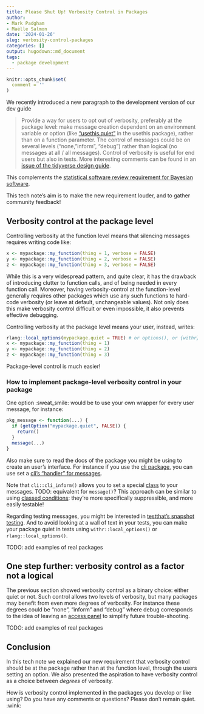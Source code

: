 ```yaml
---
title: Please Shut Up! Verbosity Control in Packages
author: 
- Mark Padgham
- Maëlle Salmon
date: '2024-01-26'
slug: verbosity-control-packages
categories: []
output: hugodown::md_document
tags:
  - package development
---
```


```r
knitr::opts_chunk$set(
  comment = ''
)
```

We recently introduced a new paragraph to the development version of our dev guide

> Provide a way for users to opt out of verbosity, preferably at the package level: make message creation dependent on an environment variable or option (like ["usethis.quiet"](https://usethis.r-lib.org/reference/ui.html?q=usethis.quiet#silencing-output) in the usethis package), rather than on a function parameter. The control of messages could be on several levels ("none, "inform", "debug") rather than logical (no messages at all / all messages). Control of verbosity is useful for end users but also in tests. More interesting comments can be found in an [issue of the tidyverse design guide](https://github.com/tidyverse/design/issues/42). 

This complements the [statistical software review requirement for Bayesian software](https://stats-devguide.ropensci.org/standards.html#output-verbosity).

This tech note's aim is to make the new requirement louder, and to gather community feedback!

## Verbosity control at the package level

Controlling verbosity at the function level means that silencing messages requires writing code like:

```r
x <- mypackage::my_function(thing = 1, verbose = FALSE)
y <- mypackage::my_function(thing = 2, verbose = FALSE)
z <- mypackage::my_function(thing = 3, verbose = FALSE)
```

While this is a very widespread pattern, and quite clear, it has the drawback of introducing clutter to function calls, and of being needed in every function call.
Moreover, having verbosity-control at the function-level generally requires other packages which use any such functions to hard-code verbosity (or leave at default, unchangeable values).
Not only does this make verbosity control difficult or even impossible, it also prevents effective debugging.

Controlling verbosity at the package level means your user, instead, writes:

```r
rlang::local_options(mypackage.quiet = TRUE) # or options(), or {withr}
x <- mypackage::my_function(thing = 1)
y <- mypackage::my_function(thing = 2)
z <- mypackage::my_function(thing = 3)
```

Package-level control is much easier!

### How to implement package-level verbosity control in your package

One option :sweat_smile: would be to use your own wrapper for every user message, for instance:

```r
pkg_message <- function(...) {
  if (getOption("mypackage.quiet", FALSE)) {
    return()
  }
  message(...)
}

```

Also make sure to read the docs of the package you might be using to create an user's interface.
For instance if you use the [cli package](https://blog.r-hub.io/2023/11/30/cliff-notes-about-cli/#how-to-make-cli-quiet-or-not), you can use set a [cli's "handler" for messages](https://cli.r-lib.org/articles/semantic-cli.html#cli-messages).

Note that `cli::cli_inform()` allows you to set a special [class](https://cli.r-lib.org/reference/cli_abort.html) to your messages.
TODO: equivalent for `message()`?
This approach can be similar to using [classed conditions](https://www.mm218.dev/posts/2023-11-07-classed-errors/): they're more specifically suppressible, and more easily testable! 

Regarding testing messages, you might be interested in [testthat's snapshot testing](https://testthat.r-lib.org/articles/snapshotting.html).
And to avoid looking at a wall of text in your tests, you can make your package quiet in tests using `withr::local_options()` or `rlang::local_options()`.

TODO: add examples of real packages

## One step further: verbosity control as a factor not a logical

The previous section showed verbosity control as a binary choice: either quiet or not.
Such control allows two levels of verbosity, but many packages may benefit from even more degrees of verbosity.
For instance these degrees could be "none", "inform" and "debug" where debug corresponds to the idea of leaving an [access panel](https://speakerdeck.com/jennybc/object-of-type-closure-is-not-subsettable?slide=77) to simplify future trouble-shooting.

TODO: add examples of real packages

## Conclusion

In this tech note we explained our new requirement that verbosity control should be at the package rather than at the function level, through the users setting an option.
We also presented the aspiration to have verbosity control as a choice between _degrees_ of verbosity.

How is verbosity control implemented in the packages you develop or like using?
Do you have any comments or questions? 
Please don't remain quiet. :wink:
